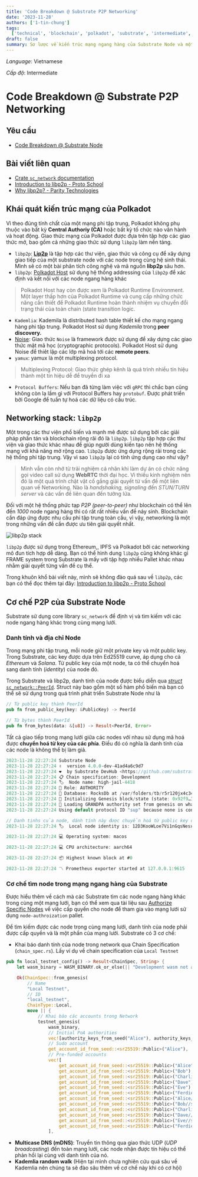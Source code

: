 ```yaml
---
title: 'Code Breakdown @ Substrate P2P Networking'
date: '2023-11-28'
authors: ['1-tin-chung']
tags:
  ['technical', 'blockchain', 'polkadot', 'substrate', 'intermediate', 'code-breakdown', 'lang-vn']
draft: false
summary: Sơ lược về kiến trúc mạng ngang hàng của Substrate Node và một số cơ chế tìm các node ngang hàng trong cùng một mạng lưới.
---
```


_Language_: Vietnamese

_Cấp độ_: Intermediate

# Code Breakdown @ Substrate P2P Networking

## Yêu cầu

- [Code Breakdown @ Substrate Node](https://openguild.wtf/blog/polkadot/vn/code-breakdown-substrate-node)

## Bài viết liên quan

- [Crate `sc_network` documentation](https://paritytech.github.io/polkadot-sdk/master/sc_network/index.html)
- [Introduction to libp2p - Proto School](https://proto.school/introduction-to-libp2p/01)
- [Why libp2p? - Parity Technologies](https://www.parity.io/blog/why-libp2p)

## Khái quát kiến trúc mạng của Polkadot

Vì theo đúng tính chất của một mạng phi tập trung, Polkadot không phụ thuộc vào bất kỳ **Central Authoriy (CA)** hoặc bất kỳ tố chức nào vân hành và hoạt động. Giao thức mạng của Polkadot được đựa trên tập hợp các giao thức mở, bao gồm cả những giao thức sử dụng `libp2p` làm nền tảng.

- `libp2p`: [**Lip2p**](https://libp2p.io/implementations/) là tập hợp các thư viện, giao thức và công cụ để xây dựng giao tiếp của một substrate node với các node trong cùng hệ sinh thái. Mình sẽ có một bài phân tích công nghệ và mã nguồn **libp2p** sâu hơn.
- `libp2p`: [Polkadot Host](https://wiki.polkadot.network/docs/learn-polkadot-host) sử dụng hệ thống addressing của `libp2p` để xác định và kết nối với các node ngang hàng khác

> Polkadot Host hay còn được xem là Polkadot Runtime Environment. Một layer thấp hơn của Polkadot Runtime và cung cấp những chức năng cần thiết để Polkadot Runtime hoàn thành nhiệm vụ chuyển đổi trạng thái của toàn chain (state transition logic.

- `Kademlia`: Kademila là distributed hash table thiết kế cho mạng ngang hàng phi tập trung. Polkadot Host sử dụng _Kademila_ trong **peer discovery.**
- [Noise](https://noiseprotocol.org/): Giao thức `Noise` là framework được sử dụng để xây dựng các giao thức mật mã học (cryptographic protocols). Polkadot Host sử dụng Noise để thiêt lập các lớp mã hoá tới các **remote peers**.
- `yamux`: yamux là một multiplexing protocol.

> Multiplexing Protocol: Giao thức ghép kênh là quá trình nhiều tín hiệu thành một tín hiệu dễ để truyền đi xa

- `Protocol Buffers`: Nếu bạn đã từng làm việc với `gRPC` thì chắc bạn cũng không còn lạ lầm gì với Protocol Buffers hay `protobuf`. Được phát triển bởi Google để tuần tự hoá các dữ liệu có cấu trúc.

## Networking stack: `libp2p`

Một trong các thư viện phổ biến và mạnh mẽ được sử dụng bởi các giải pháp phân tán và blockchain rộng rãi đó là `libp2p`. `libp2p` tập hợp các thư viện và giao thức khác nhau để giúp người dùng kiến tạo nên hệ thống mạng với khả năng mở rộng cao. `libp2p` được ứng dụng rộng rãi trong các hệ thống phi tập trung. Vậy vì sao `libp2p` lại có tính ứng dụng cao như vậy?

> Mình vẫn còn nhớ từ trải nghiệm cá nhân khi làm dự án có chức năng gọi video call sử dụng **WebRTC** thời đại học. Vì thiếu kinh nghiệm nên đó là một quá trình chật vật cố gắng giải quyết từ vấn đề một liên quan về Networking. Nào là _handshaking, signaling_ đến _STUN/TURN server_ và các vấn đề liên quan đến tưởng lửa.

Đối với một hệ thống phức tạp _P2P (peer-to-peer)_ như blockchain có thể lên đến _1000_ node ngang hàng thì có rất rất nhiều vấn đề nảy sinh. Blockchain cần đáp ứng được nhu cầu phi tập trung toàn cầu, vì vậy, networking là một trong những vấn đề cần được ưu tiên giải quyết nhất.

![libp2p stack](/static/images/polkadot/libp2p-stack.png)

`libp2p` được sử dụng trong Ethereum,, IPFS và Polkadot bởi các networking mô đun tích hợp dễ dàng. Bạn có thể hình dung `libp2p` cũng không khác gì FRAME system trong Substrate là mấy với tập hợp nhiều Pallet khác nhau nhằm giải quyết từng vấn đề cụ thể.

Trong khuôn khổ bài viết này, mình sẽ không đào quá sau về `libp2p`, các bạn có thể đọc thêm tại đây: [Introduction to libp2p - Proto School](https://proto.school/introduction-to-libp2p/01)

## Cơ chế P2P của Substrate Node

Substrate sử dụng core library `sc_network` để định vị và tìm kiếm với các node ngang hàng khác trong cùng mạng lưới.

### Danh tính và địa chỉ Node

Trong mạng phi tập trung, mỗi node giữ một private key và một public key. Trong Substrate, các key được dựa trên Ed25519 curve, áp dụng cho cả _Ethereum_ và _Solana_. Từ public key của một node, ta có thể chuyển hoá sang danh tính (_identity_) của node đó.

Trong Substrate và libp2p, danh tính của node được biểu diễn qua [_struct_ `sc_network::PeerId`](https://docs.rs/sc-network/latest/sc_network/struct.PeerId.html). Struct này bao gồm một số hàm phổ biến mà bạn có thể sẽ sử dụng trong quá trình phát triển Substrate Node như là

```rust
// Từ public key thành PeerId
pub fn from_public_key(key: &PublicKey) -> PeerId

// Từ bytes thành PeerId
pub fn from_bytes(data: &[u8]) -> Result<PeerId, Error>
```

Tất cả giao tiếp trong mạng lưới giữa các nodes với nhau sử dụng mã hoá được **chuyển hoá từ key của các phía**. Điều đó có nghĩa là danh tính của các node là không thể bị làm giả.

```rust
2023-11-28 22:27:24 Substrate Node    
2023-11-28 22:27:24 ✌️  version 4.0.0-dev-41ad4a6c9d7    
2023-11-28 22:27:24 ❤️  by Substrate DevHub <https://github.com/substrate-developer-hub>, 2017-2023    
2023-11-28 22:27:24 📋 Chain specification: Development    
2023-11-28 22:27:24 🏷  Node name: high-jail-4418    
2023-11-28 22:27:24 👤 Role: AUTHORITY    
2023-11-28 22:27:24 💾 Database: RocksDb at /var/folders/tb/r5r120jx4c34f2wnhrv6hx000000gn/T/substrate5QtFRt/chains/dev/db/full    
2023-11-28 22:27:24 🔨 Initializing Genesis block/state (state: 0x92f9…1aee, header-hash: 0x294a…709d)    
2023-11-28 22:27:24 👴 Loading GRANDPA authority set from genesis on what appears to be first startup.    
2023-11-28 22:27:24 Using default protocol ID "sup" because none is configured in the chain specs    

// Danh tinhs của node, dánh tính này được chuyển hoá từ public key định trước của node đó.
2023-11-28 22:27:24 🏷  Local node identity is: 12D3KooWLoe7Vi1nGqsNesx28464Qgsa9ydmwH1LY7aqPv7Qn6iF    

2023-11-28 22:27:24 💻 Operating system: macos    

2023-11-28 22:27:24 💻 CPU architecture: aarch64    

2023-11-28 22:27:24 📦 Highest known block at #0    

2023-11-28 22:27:24 〽️ Prometheus exporter started at 127.0.0.1:9615
```

### Cơ chế tìm node trong mạng ngang hàng của Substrate

Được hiểu thêm về cách mà các Substrate tìm các node ngang hàng khác trong cùng một mạng lưới, bạn có thể xem qua tài liệu sau [Authorize Specific Nodes](https://docs.substrate.io/tutorials/build-a-blockchain/authorize-specific-nodes/) về việc cấp quyền cho node để tham gia vào mạng lưới sử dụng `node-authroization` pallet.

Để tìm kiếm được các node trong cùng mạng lưới, danh tính của node phải được cấp quyền và là một phần của mạng lưới. Substrate có 3 cơ chế:

- Khai báo danh tính của node trong network qua Chain Specification (`chain_spec.rs`).
  Lấy ví dụ về chain specification của `Local Testnet`

```rust
pub fn local_testnet_config() -> Result<ChainSpec, String> {
	let wasm_binary = WASM_BINARY.ok_or_else(|| "Development wasm not available".to_string())?;

	Ok(ChainSpec::from_genesis(
		// Name
		"Local Testnet",
		// ID
		"local_testnet",
		ChainType::Local,
		move || {
			// Khai báo các accounts trong Network
			testnet_genesis(
				wasm_binary,
				// Initial PoA authorities
				vec![authority_keys_from_seed("Alice"), authority_keys_from_seed("Bob")],
				// Sudo account
				get_account_id_from_seed::<sr25519::Public>("Alice"),
				// Pre-funded accounts
				vec![
					get_account_id_from_seed::<sr25519::Public>("Alice"),
					get_account_id_from_seed::<sr25519::Public>("Bob"),
					get_account_id_from_seed::<sr25519::Public>("Charlie"),
					get_account_id_from_seed::<sr25519::Public>("Dave"),
					get_account_id_from_seed::<sr25519::Public>("Eve"),
					get_account_id_from_seed::<sr25519::Public>("Ferdie"),
					get_account_id_from_seed::<sr25519::Public>("Alice//stash"),
					get_account_id_from_seed::<sr25519::Public>("Bob//stash"),
					get_account_id_from_seed::<sr25519::Public>("Charlie//stash"),
					get_account_id_from_seed::<sr25519::Public>("Dave//stash"),
					get_account_id_from_seed::<sr25519::Public>("Eve//stash"),
					get_account_id_from_seed::<sr25519::Public>("Ferdie//stash"),
				],
```

- **Multicase DNS (mDNS)**: Truyền tin thông qua giao thức UDP (_UDP broadcasting_) đến toàn mạng lưới, các node nhận được tín hiệu có thể phản hồi lại cùng với danh tính của nó.
- **Kademlia random walk** (Hiện tại mình chưa nghiên cứu quá sâu về Kademlia nên chúng ta sẽ đào sâu thêm về cơ chế này khi có cơ hội)
